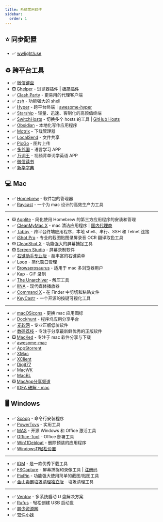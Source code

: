 ```yaml
---
title: 系统常用软件
sidebar:
  order: 1
---
```


## ⭐ 同步配置

- ✅ [wwlight/use](https://github.com/wwlight/use)

## ♻️ 跨平台工具

- ✅ [微信键盘](https://z.weixin.qq.com/)
- ❎️ [Ghelper](https://ghelper.net/) - 浏览器插件 | [极简插件](https://chrome.zzzmh.cn/)
- ✅ [Clash Party](https://github.com/mihomo-party-org/clash-party) - 更易用的代理客户端
- ✅ [zsh](https://www.zsh.org/) - 功能强大的 shell
- ✅️ [Hyper](https://hyper.is/) - 跨平台终端｜[awesome-hyper](https://github.com/bnb/awesome-hyper)
- ✅ [Starship](https://starship.rs/zh-CN/) - 轻量、迅速、客制化的高颜值终端
- ✅ [SwitchHosts](https://switchhosts.vercel.app/zh) - 切换多个 hosts 的工具 | [GitHub Hosts](https://ineo6.github.io/hosts/)
- ✅ [Obsidian](https://obsidian.md/) - 本地化写作应用程序
- ✅ [Motrix](https://motrix.app/) - 下载管理器
- ✅ [LocalSend](https://localsend.org/) - 文件共享
- ✅ [PicGo](https://molunerfinn.com/PicGo/) - 图片上传
- ✅ [多邻国](https://apps.apple.com/cn/app/%E5%A4%9A%E9%82%BB%E5%9B%BDduolingo%E8%8B%B1%E8%AF%AD%E6%97%A5%E8%AF%AD%E6%B3%95%E8%AF%AD/id570060128) - 语言学习 APP
- ✅ [万词王](https://apps.apple.com/cn/app/%E4%B8%87%E8%AF%8D%E7%8E%8B-%E8%A7%86%E9%A2%91%E8%83%8C%E5%8D%95%E8%AF%8D%E5%AD%A6%E8%8B%B1%E8%AF%AD%E5%BF%85%E5%A4%87app/id1464643633) - 视频背单词学英语 APP
- ✅ [微信读书](https://apps.apple.com/us/app/%E5%BE%AE%E4%BF%A1%E8%AF%BB%E4%B9%A6/id952059546)
- ✅ [新华字典](https://apps.apple.com/cn/app/%E6%96%B0%E5%8D%8E%E5%AD%97%E5%85%B8-%E6%96%B0%E4%B8%AD%E5%9B%BD%E9%A2%87%E5%85%B7%E5%BD%B1%E5%93%8D%E5%8A%9B%E7%9A%84%E7%8E%B0%E4%BB%A3%E6%B1%89%E8%AF%AD%E5%AD%97%E5%85%B8/id1197209563)

## 💻 Mac

- ✅ [Homebrew](https://brew.sh/) - 软件包的管理器
- ✅ [Raycast](https://www.raycast.com/) - 一个为 mac 设计的高效生产力工具

---

- ️❎️ [Applite](https://aerolite.dev/applite/index.html) - 简化使用 Homebrew 的第三方应用程序的安装和管理
- ✅ [CleanMyMac X](https://cleanmymac.com/) - mac 清洁应用程序 | [国内代理商](https://www.mycleanmymac.com/triallp.html?utm_medium=wm&utm_source=wm.makeding.com&utm_content=buy_cmmx493_buy&utm_campaign=LM&utm_term=Janetwo&wm_cs_key=0db9266c-0b3f-4808-b176-99c97c3319fc)
- ✅ [Tabby](https://tabby.sh/) - 跨平台终端应用程序，本地 shell、串行、SSH 和 Telnet 连接
- ✅ [iShot Pro](https://apps.apple.com/cn/app/ishot-pro-%E4%B8%93%E4%B8%9A%E7%9A%84%E6%88%AA%E5%9B%BE%E8%B4%B4%E5%9B%BE%E5%BD%95%E5%B1%8F%E5%BD%95%E9%9F%B3ocr%E7%BF%BB%E8%AF%91%E5%8F%96%E8%89%B2%E5%B7%A5%E5%85%B7/id1611347086?mt=12) - 专业的截图贴图录屏录音 OCR 翻译取色工具
- ❎️ [CleanShot X](https://cleanshot.com/) - 功能强大的屏幕捕捉工具
- ❎️ [Screen Studio](https://screen.studio/) - 屏幕录制软件
- ✅ [右键助手专业版](https://apps.apple.com/cn/app/%E5%8F%B3%E9%94%AE%E5%8A%A9%E6%89%8B%E4%B8%93%E4%B8%9A%E7%89%88/id1555844307?mt=12) - 超丰富的右键菜单
- ✅ [Loop](https://github.com/MrKai77/Loop) - 简化窗口管理
- ✅ [Browserosaurus](https://browserosaurus.com/) - 适用于 mac 多浏览器用户
- ✅ [Kap](https://getkap.co/) - GIF 录制
- ✅ [The Unarchiver](https://theunarchiver.com/) - 解压工具
- ✅ [IINA](https://iina.io/) - 现代媒体播放器
- ✅ [Command X](https://sindresorhus.com/command-x) - 在 Finder 中剪切和粘贴文件
- ✅ [KeyCastr](https://github.com/keycastr/keycastr) - 一个开源的按键可视化工具

---

- ✅ [macOSicons](https://macosicons.com/) - 更换 mac 应用图标
- ✅ [Dockhunt](https://www.dockhunt.com/) - 程序坞应用分享平台
- ✅ [麦软网](https://www.mairuan.com/) - 专业正版低价软件
- ✅ [数码荔枝](https://lizhi.shop/) - 专注于分享最新鲜优秀的正版软件
- ❎ [MacKed](https://macked.app/) - 专注于 mac 软件分享与下载
- ✅ [awesome-mac](https://github.com/jaywcjlove/awesome-mac)
- ✅ [AppStorrent](https://appstorrent.org/)
- ✅ [XMac](https://xmac.app/)
- ✅ [XClient](https://xclient.info/)
- ✅ [Digit77](https://www.digit77.com/)
- ✅ [MacWK](https://macwk.cn/)
- ✅ [MacBL](https://www.macbl.com/)
- ❎ [MacApp分享频道](https://macapp.org.cn/)
- ✅ [IDEA 破解 - mac](https://o1h17wcfnl0.feishu.cn/docx/KwacdbYSkoOn1exdopVcADU0noa)

## 🖥️ Windows

- ✅ [Scoop](https://scoop.sh/) - 命令行安装程序
- ✅ [PowerToys](https://github.com/microsoft/PowerToys) - 实用工具
- ✅ [MAS](https://massgrave.dev/) - 开源 Windows 和 Office 激活工具
- ✅ [Office-Tool](https://github.com/YerongAI/Office-Tool) - Office 部署工具
- ✅ [Win11Debloat](https://github.com/Raphire/Win11Debloat) - 删除预装的应用程序
- ✅ [Windows11轻松设置](https://www.bilibili.com/opus/904672369138729017)

---

- ✅ [IDM](https://vip.jokerps.com/?s=idm&type=post) - 是一款优秀下载工具
- ✅ [FSCapture](https://www.faststone.org/) - 屏幕捕捉和录像工具 | [注册码](https://gist.github.com/xrman/4468f545b169969466bceb694d742dad)
- ✅ [PixPin](https://pixpinapp.com/) - 功能强大使用简单的截图/贴图工具
- ✅ [金山毒霸垃圾清理独立版](https://vip.jokerps.com/6164.html) - 垃圾清理工具

---

- ✅ [Ventoy](https://www.ventoy.net/cn/index.html) - 多系统启动 U 盘解决方案
- ✅ [Rufus](https://rufus.ie/zh/) - 轻松创建 USB 启动盘
- ✅ [鹏少资源网](https://vip.jokerps.com/)
- ✅ [软件小妹](http://add.qianqian.club/)
